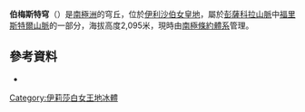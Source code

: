 {{Coord|83|22|S|50|56|W|source:GNIS|display=title}}

'''伯梅斯特穹'''（{{lang-en|Burmester Dome}}）是[[南極洲|南極洲]]的穹丘，位於[[伊利沙伯女皇地|伊利沙伯女皇地]]，屬於[[彭薩科拉山脈|彭薩科拉山脈]]中[[福里斯特爾山脈|福里斯特爾山脈]]的一部分，海拔高度2,095米，現時由[[南極條約體系|南極條約體系]]管理。

==參考資料==
* {{usgs-gazetteer|id=2169}}

{{DEFAULTSORT:Burmester Dome}}
[[Category:伊莉莎白女王地冰體|Category:伊莉莎白女王地冰體]]


{{QueenElizabethLand-geo-stub}}